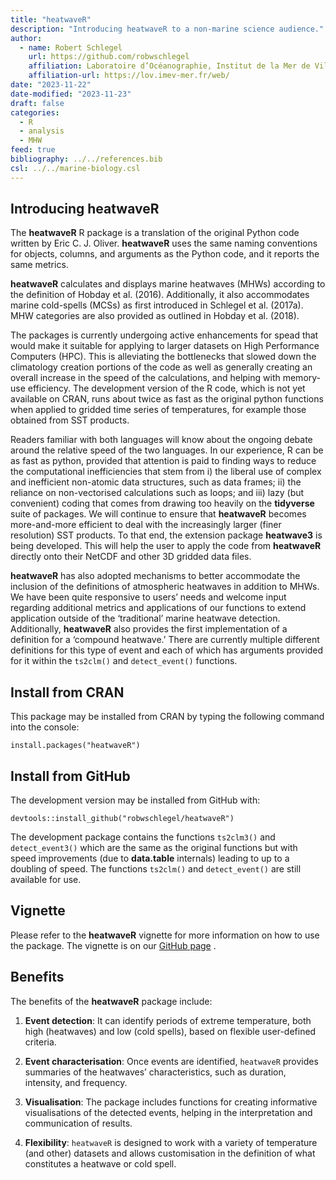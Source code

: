 ```yaml
---
title: "heatwaveR"
description: "Introducing heatwaveR to a non-marine science audience."
author:
  - name: Robert Schlegel
    url: https://github.com/robwschlegel
    affiliation: Laboratoire d’Océanographie, Institut de la Mer de Villefranche
    affiliation-url: https://lov.imev-mer.fr/web/
date: "2023-11-22"
date-modified: "2023-11-23"
draft: false
categories:
  - R
  - analysis
  - MHW
feed: true
bibliography: ../../references.bib
csl: ../../marine-biology.csl
---
```


## Introducing **heatwaveR**
The **heatwaveR** R package is a translation of the original Python code written by Eric C. J. Oliver. **heatwaveR** uses the same naming conventions for objects, columns, and arguments as the Python code, and it reports the same metrics.

**heatwaveR** calculates and displays marine heatwaves (MHWs) according to the definition of Hobday et al. (2016). Additionally, it also accommodates marine cold-spells (MCSs) as first introduced in Schlegel et al. (2017a). MHW categories are also provided as outlined in Hobday et al. (2018).

The packages is currently undergoing active enhancements for spead that would make it suitable for applying to larger datasets on High Performance Computers (HPC). This is alleviating the bottlenecks that slowed down the climatology creation portions of the code as well as generally creating an overall increase in the speed of the calculations, and helping with memory-use efficiency. The development version of the R code, which is not yet available on CRAN, runs about twice as fast as the original python functions when applied to gridded time series of temperatures, for example those obtained from SST products.

Readers familiar with both languages will know about the ongoing debate around the relative speed of the two languages. In our experience, R can be as fast as python, provided that attention is paid to finding ways to reduce the computational inefficiencies that stem from i) the liberal use of complex and inefficient non-atomic data structures, such as data frames; ii) the reliance on non-vectorised calculations such as loops; and iii) lazy (but convenient) coding that comes from drawing too heavily on the **tidyverse** suite of packages. We will continue to ensure that **heatwaveR** becomes more-and-more efficient to deal with the increasingly larger (finer resolution) SST products. To that end, the extension package **heatwave3** is being developed. This will help the user to apply the code from **heatwaveR** directly onto their NetCDF and other 3D gridded data files.

**heatwaveR** has also adopted mechanisms to better accommodate the inclusion of the definitions of atmospheric heatwaves in addition to MHWs. We have been quite responsive to users' needs and welcome input regarding additional metrics and applications of our functions to extend application outside of the 'traditional' marine heatwave detection. Additionally, **heatwaveR** also provides the first implementation of a definition for a ‘compound heatwave.’ There are currently multiple different definitions for this type of event and each of which has arguments provided for it within the `ts2clm()` and `detect_event()` functions.

## Install from CRAN
This package may be installed from CRAN by typing the following command into the console:

`install.packages("heatwaveR")`

## Install from GitHub
The development version may be installed from GitHub with:

`devtools::install_github("robwschlegel/heatwaveR")`

The development package contains the functions `ts2clm3()` and `detect_event3()` which are the same as the original functions but with speed improvements (due to **data.table** internals) leading to up to a doubling of speed. The functions `ts2clm()` and `detect_event()` are still available for use.

## Vignette
Please refer to the **heatwaveR** vignette for more information on how to use the package. The vignette is on our [GitHub page](https://robwschlegel.github.io/heatwaveR/index.html)    .

## Benefits
The benefits of the **heatwaveR** package include:

1. **Event detection**: It can identify periods of extreme temperature, both high (heatwaves) and low (cold spells), based on flexible user-defined criteria.

2. **Event characterisation**: Once events are identified, `heatwaveR` provides summaries of the heatwaves' characteristics, such as duration, intensity, and frequency.

3. **Visualisation**: The package includes functions for creating informative visualisations of the detected events, helping in the interpretation and communication of results.

4. **Flexibility**: `heatwaveR` is designed to work with a variety of temperature (and other) datasets and allows customisation in the definition of what constitutes a heatwave or cold spell.
